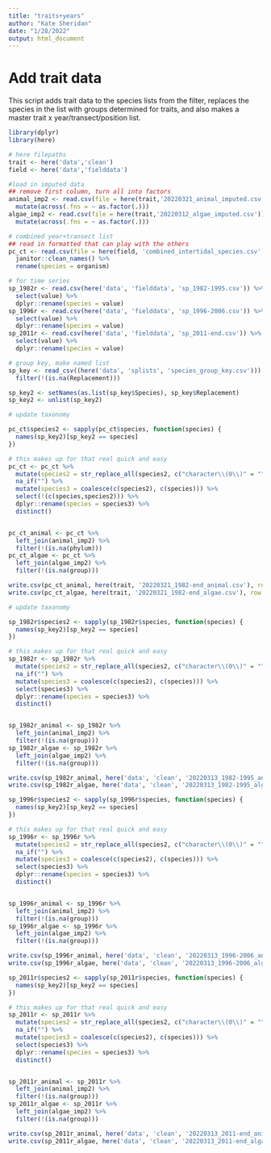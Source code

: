 ```yaml
---
title: "traits+years"
author: "Kate Sheridan"
date: "1/28/2022"
output: html_document
---
```

# Add trait data
This script adds trait data to the species lists from the filter, replaces the species in the list with groups determined for traits, and also makes a master trait x year/transect/position list.

```r
library(dplyr)
library(here)

# here filepaths
trait <- here('data','clean')
field <- here('data','fielddata')
```


```r
#load in imputed data
## remove first column, turn all into factors
animal_imp2 <- read.csv(file = here(trait,'20220321_animal_imputed.csv'))[,-1]%>% 
  mutate(across(.fns = ~ as.factor(.)))
algae_imp2 <- read.csv(file = here(trait,'20220312_algae_imputed.csv'))[,-1]%>% 
  mutate(across(.fns = ~ as.factor(.)))

# combined year+transect list
## read in formatted that can play with the others
pc_ct <- read.csv(file = here(field, 'combined_intertidal_species.csv')) %>%
  janitor::clean_names() %>%
  rename(species = organism)

# for time series
sp_1982r <- read.csv(here('data', 'fielddata', 'sp_1982-1995.csv')) %>%
  select(value) %>%
  dplyr::rename(species = value)
sp_1996r <- read.csv(here('data', 'fielddata', 'sp_1996-2006.csv')) %>%
  select(value) %>%
  dplyr::rename(species = value)
sp_2011r <- read.csv(here('data', 'fielddata', 'sp_2011-end.csv')) %>%
  select(value) %>%
  dplyr::rename(species = value)

# group key, make named list
sp_key <- read_csv((here('data', 'splists', 'species_group_key.csv'))) %>%
  filter(!(is.na(Replacement)))

sp_key2 <- setNames(as.list(sp_key$Species), sp_key$Replacement)
sp_key2 <- unlist(sp_key2)

```

```r
# update taxonomy

pc_ct$species2 <- sapply(pc_ct$species, function(species) {
  names(sp_key2)[sp_key2 == species]
})

# this makes up for that real quick and easy
pc_ct <- pc_ct %>%
  mutate(species2 = str_replace_all(species2, c("character\\(0\\)" = ""))) %>%
  na_if("") %>%
  mutate(species3 = coalesce(c(species2), c(species))) %>%
  select(!(c(species,species2))) %>%
  dplyr::rename(species = species3) %>%
  distinct()


pc_ct_animal <- pc_ct %>%
  left_join(animal_imp2) %>%
  filter(!(is.na(phylum)))
pc_ct_algae <- pc_ct %>%
  left_join(algae_imp2) %>%
  filter(!(is.na(group)))

write.csv(pc_ct_animal, here(trait, '20220321_1982-end_animal.csv'), row.names = FALSE)
write.csv(pc_ct_algae, here(trait, '20220321_1982-end_algae.csv'), row.names = FALSE)


```



```r
# update taxonomy

sp_1982r$species2 <- sapply(sp_1982r$species, function(species) {
  names(sp_key2)[sp_key2 == species]
})

# this makes up for that real quick and easy
sp_1982r <- sp_1982r %>%
  mutate(species2 = str_replace_all(species2, c("character\\(0\\)" = ""))) %>%
  na_if("") %>%
  mutate(species3 = coalesce(c(species2), c(species))) %>%
  select(species3) %>%
  dplyr::rename(species = species3) %>%
  distinct()


sp_1982r_animal <- sp_1982r %>%
  left_join(animal_imp2) %>%
  filter(!(is.na(group)))
sp_1982r_algae <- sp_1982r %>%
  left_join(algae_imp2) %>%
  filter(!(is.na(group)))

write.csv(sp_1982r_animal, here('data', 'clean', '20220313_1982-1995_animal.csv'), row.names = FALSE)
write.csv(sp_1982r_algae, here('data', 'clean', '20220313_1982-1995_algae.csv'), row.names = FALSE)
```

```r
sp_1996r$species2 <- sapply(sp_1996r$species, function(species) {
  names(sp_key2)[sp_key2 == species]
})

# this makes up for that real quick and easy
sp_1996r <- sp_1996r %>%
  mutate(species2 = str_replace_all(species2, c("character\\(0\\)" = ""))) %>%
  na_if("") %>%
  mutate(species3 = coalesce(c(species2), c(species))) %>%
  select(species3) %>%
  dplyr::rename(species = species3) %>%
  distinct()


sp_1996r_animal <- sp_1996r %>%
  left_join(animal_imp2) %>%
  filter(!(is.na(group)))
sp_1996r_algae <- sp_1996r %>%
  left_join(algae_imp2) %>%
  filter(!(is.na(group)))

write.csv(sp_1996r_animal, here('data', 'clean', '20220313_1996-2006_animal.csv'), row.names = FALSE)
write.csv(sp_1996r_algae, here('data', 'clean', '20220313_1996-2006_algae.csv'), row.names = FALSE)
```


```r
sp_2011r$species2 <- sapply(sp_2011r$species, function(species) {
  names(sp_key2)[sp_key2 == species]
})

# this makes up for that real quick and easy
sp_2011r <- sp_2011r %>%
  mutate(species2 = str_replace_all(species2, c("character\\(0\\)" = ""))) %>%
  na_if("") %>%
  mutate(species3 = coalesce(c(species2), c(species))) %>%
  select(species3) %>%
  dplyr::rename(species = species3) %>%
  distinct()


sp_2011r_animal <- sp_2011r %>%
  left_join(animal_imp2) %>%
  filter(!(is.na(group)))
sp_2011r_algae <- sp_2011r %>%
  left_join(algae_imp2) %>%
  filter(!(is.na(group)))

write.csv(sp_2011r_animal, here('data', 'clean', '20220313_2011-end_animal.csv'), row.names = FALSE)
write.csv(sp_2011r_algae, here('data', 'clean', '20220313_2011-end_algae.csv'), row.names = FALSE)
```

